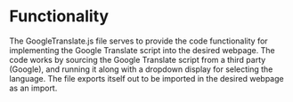 
# Functionality
The GoogleTranslate.js file serves to provide the code functionality for implementing the Google Translate script into the desired webpage. The code works by sourcing 
the Google Translate script from a third party (Google), and running it along with a dropdown display for selecting the language. The file exports itself out to be imported
in the desired webpage as an import.
